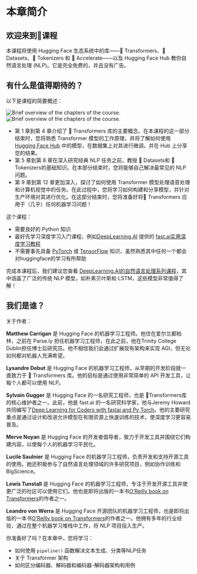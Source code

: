 # 本章简介

## 欢迎来到🤗课程

<Youtube id="00GKzGyWFEs" />

本课程将使用 Hugging Face 生态系统中的库——🤗 Transformers、🤗 Datasets、🤗 Tokenizers 和 🤗 Accelerate——以及 Hugging Face Hub 教你自然语言处理 (NLP)。它是完全免费的，并且没有广告。


## 有什么是值得期待的？

以下是课程的简要概述：

<div class="flex justify-center">
<img class="block dark:hidden" src="https://huggingface.co/datasets/huggingface-course/documentation-images/resolve/main/en/chapter1/summary.svg" alt="Brief overview of the chapters of the course."/>
<img class="hidden dark:block" src="https://huggingface.co/datasets/huggingface-course/documentation-images/resolve/main/en/chapter1/summary-dark.svg" alt="Brief overview of the chapters of the course."/>
</div>

- 第 1 章到第 4 章介绍了 🤗 Transformers 库的主要概念。在本课程的这一部分结束时，您将熟悉 Transformer 模型的工作原理，并将了解如何使用 [Hugging Face Hub](https://huggingface.co/models) 中的模型，在数据集上对其进行微调，并在 Hub 上分享您的结果。
- 第 5 章到第 8 章在深入研究经典 NLP 任务之前，教授 🤗 Datasets和 🤗 Tokenizers的基础知识。在本部分结束时，您将能够自己解决最常见的 NLP 问题。
- 第 9 章到第 12 章更加深入，探讨了如何使用 Transformer 模型处理语音处理和计算机视觉中的任务。在此过程中，您将学习如何构建和分享模型，并针对生产环境对其进行优化。在这部分结束时，您将准备好将🤗 Transformers 应用于（几乎）任何机器学习问题！

这个课程：

* 需要良好的 Python 知识 
* 最好先学习深度学习入门课程，例如[DeepLearning.AI](https://www.deeplearning.ai/) 提供的 [fast.ai实用深度学习教程](https://course.fast.ai/) 
* 不需要事先具备 [PyTorch](https://pytorch.org/) 或 [TensorFlow](https://www.tensorflow.org/) 知识，虽然熟悉其中任何一个都会对huggingface的学习有所帮助

完成本课程后，我们建议您查看 [DeepLearning.AI的自然语言处理系列课程](https://www.coursera.org/specializations/natural-language-processing?utm_source=deeplearning-ai&utm_medium=institutions&utm_campaign=20211011-nlp-2-hugging_face-page-nlp-refresh)，其中涵盖了广泛的传统 NLP 模型，如朴素贝叶斯和 LSTM，这些模型非常值得了解！

## 我们是谁？

关于作者：

**Matthew Carrigan** 是 Hugging Face 的机器学习工程师。他住在爱尔兰都柏林，之前在 Parse.ly 担任机器学习工程师，在此之前，他在Trinity College Dublin担任博士后研究员。他不相信我们会通过扩展现有架构来实现 AGI，但无论如何都对机器人充满希望。

**Lysandre Debut** 是 Hugging Face 的机器学习工程师，从早期的开发阶段就一直致力于 🤗 Transformers 库。他的目标是通过使用非常简单的 API 开发工具，让每个人都可以使用 NLP。

**Sylvain Gugger** 是 Hugging Face 的一名研究工程师，也是 🤗Transformers库的核心维护者之一。此前，他是 fast.ai 的一名研究科学家，他与Jeremy Howard 共同编写了[Deep Learning for Coders with fastai and Py Torch](https://learning.oreilly.com/library/view/deep-learning-for/9781492045519/)。他的主要研究重点是通过设计和改进允许模型在有限资源上快速训练的技术，使深度学习更容易普及。

**Merve Noyan** 是 Hugging Face 的开发者倡导者，致力于开发工具并围绕它们构建内容，以使每个人的机器学习平民化。

**Lucile Saulnier** 是 Hugging Face 的机器学习工程师，负责开发和支持开源工具的使用。她还积极参与了自然语言处理领域的许多研究项目，例如协作训练和 BigScience。

**Lewis Tunstall**  是 Hugging Face 的机器学习工程师，专注于开发开源工具并使更广泛的社区可以使用它们。他也是即将出版的一本书[O’Reilly book on Transformers](https://www.oreilly.com/library/view/natural-language-processing/9781098103231/)的作者之一。

**Leandro von Werra**  是 Hugging Face 开源团队的机器学习工程师，也是即将出版的一本书[O’Reilly book on Transformers](https://www.oreilly.com/library/view/natural-language-processing/9781098103231/)的作者之一。他拥有多年的行业经验，通过在整个机器学习堆栈中工作，将 NLP 项目投入生产。

你准备好了吗？在本章中，您将学习：
* 如何使用 `pipeline()` 函数解决文本生成、分类等NLP任务
* 关于 Transformer 架构
* 如何区分编码器、解码器和编码器-解码器架构和用例 
